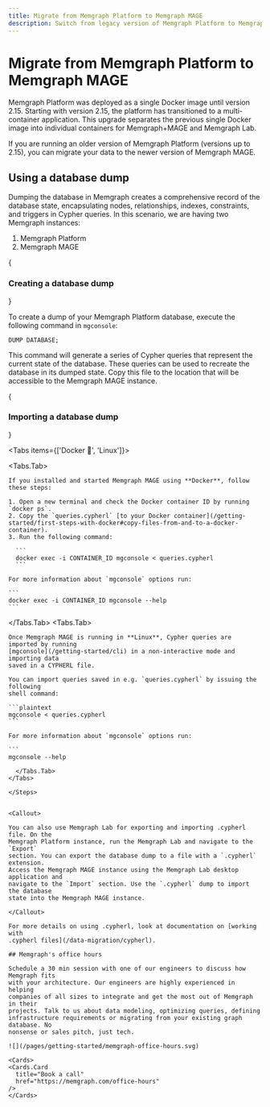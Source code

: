 ```yaml
---
title: Migrate from Memgraph Platform to Memgraph MAGE
description: Switch from legacy version of Memgraph Platform to Memgraph MAGE.
---
```



# Migrate from Memgraph Platform to Memgraph MAGE

Memgraph Platform was deployed as a single Docker image until version 2.15.
Starting with version 2.15, the platform has transitioned to a multi-container
application. This upgrade separates the previous single Docker image into
individual containers for Memgraph+MAGE and Memgraph Lab.

If you are running an older version of Memgraph Platform (versions up to 2.15),
you can migrate your data to the newer version of Memgraph MAGE.

## Using a database dump

Dumping the database in Memgraph creates a comprehensive record of the database
state, encapsulating nodes, relationships, indexes, constraints, and triggers in
Cypher queries. In this scenario, we are having two Memgraph instances:

1. Memgraph Platform
2. Memgraph MAGE


<Steps>
{<h3 className="custom-header">Creating a database dump</h3>}

To create a dump of your Memgraph Platform database, execute the following command in `mgconsole`:

```cypher
DUMP DATABASE;
```

This command will generate a series of Cypher queries that represent the current
state of the database. These queries can be used to recreate the database in its
dumped state. Copy this file to the location that will be accessible to the
Memgraph MAGE instance.

{<h3 className="custom-header">Importing a database dump</h3>}

<Tabs items={['Docker 🐳', 'Linux']}>

  <Tabs.Tab>

    If you installed and started Memgraph MAGE using **Docker**, follow these steps:

    1. Open a new terminal and check the Docker container ID by running `docker ps`.
    2. Copy the `queries.cypherl` [to your Docker container](/getting-started/first-steps-with-docker#copy-files-from-and-to-a-docker-container). 
    3. Run the following command:
    
      ```
      docker exec -i CONTAINER_ID mgconsole < queries.cypherl
      ```

    For more information about `mgconsole` options run:

    ```
    docker exec -i CONTAINER_ID mgconsole --help
    ```

  </Tabs.Tab>
  <Tabs.Tab>

    Once Memgraph MAGE is running in **Linux**, Cypher queries are imported by running
    [mgconsole](/getting-started/cli) in a non-interactive mode and importing data
    saved in a CYPHERL file.

    You can import queries saved in e.g. `queries.cypherl` by issuing the following
    shell command:

    ```plaintext
    mgconsole < queries.cypherl
    ```

    For more information about `mgconsole` options run:

    ```
    mgconsole --help
  ```
    </Tabs.Tab>
</Tabs>

</Steps>


<Callout>

You can also use Memgraph Lab for exporting and importing .cypherl file. On the
Memgraph Platform instance, run the Memgraph Lab and navigate to the `Export`
section. You can export the database dump to a file with a `.cypherl` extension.
Access the Memgraph MAGE instance using the Memgraph Lab desktop application and
navigate to the `Import` section. Use the `.cypherl` dump to import the database
state into the Memgraph MAGE instance.

</Callout>

For more details on using .cypherl, look at documentation on [working with
.cypherl files](/data-migration/cypherl).

## Memgraph's office hours

Schedule a 30 min session with one of our engineers to discuss how Memgraph fits
with your architecture. Our engineers are highly experienced in helping
companies of all sizes to integrate and get the most out of Memgraph in their
projects. Talk to us about data modeling, optimizing queries, defining
infrastructure requirements or migrating from your existing graph database. No
nonsense or sales pitch, just tech.

![](/pages/getting-started/memgraph-office-hours.svg)

<Cards>
  <Cards.Card
    title="Book a call"
    href="https://memgraph.com/office-hours"
  />
</Cards>